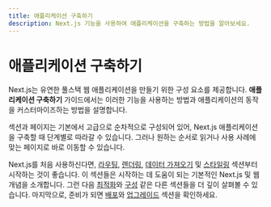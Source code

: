```yaml
---
title: 애플리케이션 구축하기
description: Next.js 기능을 사용하여 애플리케이션을 구축하는 방법을 알아보세요.
---
```


# 애플리케이션 구축하기

Next.js는 유연한 풀스택 웹 애플리케이션을 만들기 위한 구성 요소를 제공합니다. **애플리케이션 구축하기** 가이드에서는 이러한 기능을 사용하는 방법과 애플리케이션의 동작을 커스터마이즈하는 방법을 설명합니다.

섹션과 페이지는 기본에서 고급으로 순차적으로 구성되어 있어, Next.js 애플리케이션을 구축할 때 단계별로 따라갈 수 있습니다. 그러나 원하는 순서로 읽거나 사용 사례에 맞는 페이지로 바로 이동할 수 있습니다.

Next.js를 처음 사용하신다면, [라우팅](/docs/app/building-your-application/routing), [렌더링](/docs/app/building-your-application/rendering), [데이터 가져오기](/docs/app/building-your-application/data-fetching) 및 [스타일링](/docs/app/building-your-application/styling) 섹션부터 시작하는 것이 좋습니다. 이 섹션들은 시작하는 데 도움이 되는 기본적인 Next.js 및 웹 개념을 소개합니다. 그런 다음 [최적화](/docs/app/building-your-application/optimizing)와 [구성](/docs/app/building-your-application/configuring) 같은 다른 섹션들을 더 깊이 살펴볼 수 있습니다. 마지막으로, 준비가 되면 [배포](/docs/app/building-your-application/deploying)와 [업그레이드](/docs/app/building-your-application/upgrading) 섹션을 확인하세요.
